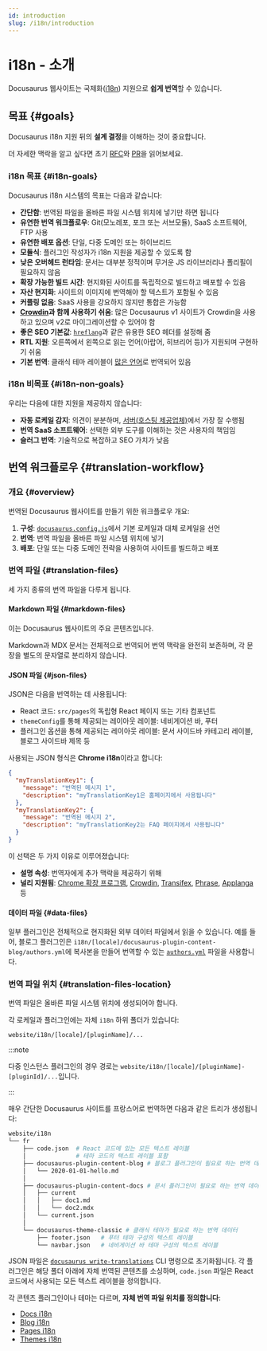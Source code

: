 ```yaml
---
id: introduction
slug: /i18n/introduction
---
```


# i18n - 소개

Docusaurus 웹사이트는 국제화([i18n](https://en.wikipedia.org/wiki/Internationalization_and_localization)) 지원으로 **쉽게 번역**할 수 있습니다.

## 목표 {#goals}

Docusaurus i18n 지원 뒤의 **설계 결정**을 이해하는 것이 중요합니다.

더 자세한 맥락을 알고 싶다면 초기 [RFC](https://github.com/facebook/docusaurus/issues/3317)와 [PR](https://github.com/facebook/docusaurus/pull/3325)을 읽어보세요.

### i18n 목표 {#i18n-goals}

Docusaurus i18n 시스템의 목표는 다음과 같습니다:

- **간단함**: 번역된 파일을 올바른 파일 시스템 위치에 넣기만 하면 됩니다
- **유연한 번역 워크플로우**: Git(모노레포, 포크 또는 서브모듈), SaaS 소프트웨어, FTP 사용
- **유연한 배포 옵션**: 단일, 다중 도메인 또는 하이브리드
- **모듈식**: 플러그인 작성자가 i18n 지원을 제공할 수 있도록 함
- **낮은 오버헤드 런타임**: 문서는 대부분 정적이며 무거운 JS 라이브러리나 폴리필이 필요하지 않음
- **확장 가능한 빌드 시간**: 현지화된 사이트를 독립적으로 빌드하고 배포할 수 있음
- **자산 현지화**: 사이트의 이미지에 번역해야 할 텍스트가 포함될 수 있음
- **커플링 없음**: SaaS 사용을 강요하지 않지만 통합은 가능함
- **[Crowdin](https://crowdin.com/)과 함께 사용하기 쉬움**: 많은 Docusaurus v1 사이트가 Crowdin을 사용하고 있으며 v2로 마이그레이션할 수 있어야 함
- **좋은 SEO 기본값**: [`hreflang`](https://developers.google.com/search/docs/advanced/crawling/localized-versions)과 같은 유용한 SEO 헤더를 설정해 줌
- **RTL 지원**: 오른쪽에서 왼쪽으로 읽는 언어(아랍어, 히브리어 등)가 지원되며 구현하기 쉬움
- **기본 번역**: 클래식 테마 레이블이 [많은 언어](https://github.com/facebook/docusaurus/tree/main/packages/docusaurus-theme-translations/locales)로 번역되어 있음

### i18n 비목표 {#i18n-non-goals}

우리는 다음에 대한 지원을 제공하지 않습니다:

- **자동 로케일 감지**: 의견이 분분하며, [서버(호스팅 제공업체)](../deployment.mdx)에서 가장 잘 수행됨
- **번역 SaaS 소프트웨어**: 선택한 외부 도구를 이해하는 것은 사용자의 책임임
- **슬러그 번역**: 기술적으로 복잡하고 SEO 가치가 낮음

## 번역 워크플로우 {#translation-workflow}

### 개요 {#overview}

번역된 Docusaurus 웹사이트를 만들기 위한 워크플로우 개요:

1. **구성**: [`docusaurus.config.js`](../api/docusaurus.config.js.mdx#i18n)에서 기본 로케일과 대체 로케일을 선언
2. **번역**: 번역 파일을 올바른 파일 시스템 위치에 넣기
3. **배포**: 단일 또는 다중 도메인 전략을 사용하여 사이트를 빌드하고 배포

### 번역 파일 {#translation-files}

세 가지 종류의 번역 파일을 다루게 됩니다.

#### Markdown 파일 {#markdown-files}

이는 Docusaurus 웹사이트의 주요 콘텐츠입니다.

Markdown과 MDX 문서는 전체적으로 번역되어 번역 맥락을 완전히 보존하며, 각 문장을 별도의 문자열로 분리하지 않습니다.

#### JSON 파일 {#json-files}

JSON은 다음을 번역하는 데 사용됩니다:

- React 코드: `src/pages`의 독립형 React 페이지 또는 기타 컴포넌트
- `themeConfig`를 통해 제공되는 레이아웃 레이블: 네비게이션 바, 푸터
- 플러그인 옵션을 통해 제공되는 레이아웃 레이블: 문서 사이드바 카테고리 레이블, 블로그 사이드바 제목 등

사용되는 JSON 형식은 **Chrome i18n**이라고 합니다:

```json
{
  "myTranslationKey1": {
    "message": "번역된 메시지 1",
    "description": "myTranslationKey1은 홈페이지에서 사용됩니다"
  },
  "myTranslationKey2": {
    "message": "번역된 메시지 2",
    "description": "myTranslationKey2는 FAQ 페이지에서 사용됩니다"
  }
}
```

이 선택은 두 가지 이유로 이루어졌습니다:

- **설명 속성**: 번역자에게 추가 맥락을 제공하기 위해
- **널리 지원됨**: [Chrome 확장 프로그램](https://developer.chrome.com/docs/extensions/mv2/i18n-messages/), [Crowdin](https://support.crowdin.com/file-formats/chrome-json/), [Transifex](https://docs.transifex.com/formats/chrome-json), [Phrase](https://help.phrase.com/help/chrome-json-messages), [Applanga](https://www.applanga.com/docs/formats/chrome_i18n_json) 등

#### 데이터 파일 {#data-files}

일부 플러그인은 전체적으로 현지화된 외부 데이터 파일에서 읽을 수 있습니다. 예를 들어, 블로그 플러그인은 `i18n/[locale]/docusaurus-plugin-content-blog/authors.yml`에 복사본을 만들어 번역할 수 있는 [`authors.yml`](../blog.mdx#global-authors) 파일을 사용합니다.

### 번역 파일 위치 {#translation-files-location}

번역 파일은 올바른 파일 시스템 위치에 생성되어야 합니다.

각 로케일과 플러그인에는 자체 `i18n` 하위 폴더가 있습니다:

```
website/i18n/[locale]/[pluginName]/...
```

:::note

다중 인스턴스 플러그인의 경우 경로는 `website/i18n/[locale]/[pluginName]-[pluginId]/...`입니다.

:::

매우 간단한 Docusaurus 사이트를 프랑스어로 번역하면 다음과 같은 트리가 생성됩니다:

```bash
website/i18n
└── fr
    ├── code.json  # React 코드에 있는 모든 텍스트 레이블
    │              # 테마 코드의 텍스트 레이블 포함
    ├── docusaurus-plugin-content-blog # 블로그 플러그인이 필요로 하는 번역 데이터
    │   └── 2020-01-01-hello.md
    │
    ├── docusaurus-plugin-content-docs # 문서 플러그인이 필요로 하는 번역 데이터
    │   ├── current
    │   │   ├── doc1.md
    │   │   └── doc2.mdx
    │   └── current.json
    │
    └── docusaurus-theme-classic # 클래식 테마가 필요로 하는 번역 데이터
        ├── footer.json   # 푸터 테마 구성의 텍스트 레이블
        └── navbar.json   # 네비게이션 바 테마 구성의 텍스트 레이블
```

JSON 파일은 [`docusaurus write-translations`](../cli.mdx#docusaurus-write-translations-sitedir) CLI 명령으로 초기화됩니다. 각 플러그인은 해당 폴더 아래에 자체 번역된 콘텐츠를 소싱하며, `code.json` 파일은 React 코드에서 사용되는 모든 텍스트 레이블을 정의합니다.

각 콘텐츠 플러그인이나 테마는 다르며, **자체 번역 파일 위치를 정의합니다**:

- [Docs i18n](../api/plugins/plugin-content-docs.mdx#i18n)
- [Blog i18n](../api/plugins/plugin-content-blog.mdx#i18n)
- [Pages i18n](../api/plugins/plugin-content-pages.mdx#i18n)
- [Themes i18n](../api/themes/theme-configuration.mdx#i18n)